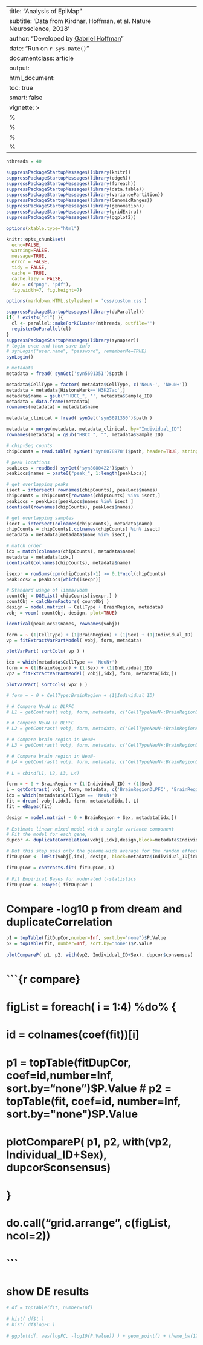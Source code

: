 
---
title: "Analysis of EpiMap"
subtitle: 'Data from Kirdhar, Hoffman, et al. Nature Neuroscience, 2018'
author: "Developed by [Gabriel Hoffman](http://gabrielhoffman.github.io/)"
date: "Run on `r Sys.Date()`"
documentclass: article
output: 
  html_document:
  toc: true
  smart: false
vignette: >
  %\VignetteIndexEntry{Apply dream to ChIP-seq}
  %\VignetteEngine{knitr::rmarkdown}
  %\VignetteEncoding{UTF-8}
  %\usepackage[utf8]{inputenc}
---

<!--- 
# run analysis
# cd /hpc/users/hoffmg01/work/dev_dream/dream_analysis
rmarkdown::render("src/EpiMap.Rmd", output_dir='./', intermediates_dir='./')
--->


```r
nthreads = 40
```


```r
suppressPackageStartupMessages(library(knitr))
suppressPackageStartupMessages(library(edgeR))
suppressPackageStartupMessages(library(foreach))
suppressPackageStartupMessages(library(data.table))
suppressPackageStartupMessages(library(variancePartition)) 
suppressPackageStartupMessages(library(GenomicRanges))  
suppressPackageStartupMessages(library(genomation)) 
suppressPackageStartupMessages(library(gridExtra)) 
suppressPackageStartupMessages(library(ggplot2)) 

options(xtable.type="html")

knitr::opts_chunk$set(
  echo=FALSE,
  warning=FALSE,
  message=TRUE,
  error = FALSE,
  tidy = FALSE,
  cache = TRUE,
  cache.lazy = FALSE,
  dev = c("png", "pdf"), 
  fig.width=7, fig.height=7)

options(markdown.HTML.stylesheet = 'css/custom.css')
```

```r
suppressPackageStartupMessages(library(doParallel))
if( ! exists("cl") ){
  cl <- parallel::makeForkCluster(nthreads, outfile='')
  registerDoParallel(cl)
}
suppressPackageStartupMessages(library(synapser))
# login once and then save info
# synLogin("user.name", "password", rememberMe=TRUE)
synLogin() 
```

```r
# metadata
metadata = fread( synGet('syn5691351')$path )

metadata$CellType = factor( metadata$CellType, c('NeuN-', 'NeuN+'))
metadata = metadata[HistoneMark=='H3K27ac',]
metadata$name = gsub("^HBCC_", '', metadata$Sample_ID)
metadata = data.frame(metadata)
rownames(metadata) = metadata$name 

metadata_clinical = fread( synGet('syn5691350')$path )

metadata = merge(metadata, metadata_clinical, by="Individual_ID")
rownames(metadata) = gsub("HBCC_", "", metadata$Sample_ID)

# chip-Seq counts
chipCounts = read.table( synGet('syn8078978')$path, header=TRUE, stringsAsFactors=FALSE, sep=',', row.names=1)

# peak locations
peakLocs = readBed( synGet('syn8080422')$path )
peakLocs$names = paste0("peak_", 1:length(peakLocs))

# get overlapping peaks
isect = intersect( rownames(chipCounts), peakLocs$names)
chipCounts = chipCounts[rownames(chipCounts) %in% isect,]
peakLocs = peakLocs[peakLocs$names %in% isect ]
identical(rownames(chipCounts), peakLocs$names)

# get overlapping samples
isect = intersect(colnames(chipCounts), metadata$name)
chipCounts = chipCounts[,colnames(chipCounts) %in% isect]
metadata = metadata[metadata$name %in% isect,]

# match order
idx = match(colnames(chipCounts), metadata$name)
metadata = metadata[idx,]
identical(colnames(chipCounts), metadata$name)
```

```r
isexpr = rowSums(cpm(chipCounts)>1) >= 0.1*ncol(chipCounts)
peakLocs2 = peakLocs[which(isexpr)]

# Standard usage of limma/voom
countObj = DGEList( chipCounts[isexpr,] )
countObj = calcNormFactors( countObj )
design = model.matrix( ~ CellType + BrainRegion, metadata)
vobj = voom( countObj, design, plot=TRUE)

identical(peakLocs2$names, rownames(vobj))
```


```r
form = ~ (1|CellType) + (1|BrainRegion) + (1|Sex) + (1|Individual_ID)
vp = fitExtractVarPartModel( vobj, form, metadata)
```

```r
plotVarPart( sortCols( vp ) )           
```


```r
idx = which(metadata$CellType == 'NeuN+')
form = ~ (1|BrainRegion) + (1|Sex) + (1|Individual_ID)
vp2 = fitExtractVarPartModel( vobj[,idx], form, metadata[idx,])
```

```r
plotVarPart( sortCols( vp2 ) )           
```

```r
# form = ~ 0 + CellType:BrainRegion + (1|Individual_ID)

# # Compare NeuN in DLPFC
# L1 = getContrast( vobj, form, metadata, c('CellTypeNeuN-:BrainRegionDLPFC', 'CellTypeNeuN+:BrainRegionDLPFC'))

# # Compare NeuN in DLPFC
# L2 = getContrast( vobj, form, metadata, c('CellTypeNeuN-:BrainRegionACC', 'CellTypeNeuN+:BrainRegionACC'))

# # Compare brain region in NeuN+
# L3 = getContrast( vobj, form, metadata, c('CellTypeNeuN+:BrainRegionDLPFC', 'CellTypeNeuN+:BrainRegionACC'))

# # Compare brain region in NeuN-
# L4 = getContrast( vobj, form, metadata, c('CellTypeNeuN-:BrainRegionDLPFC', 'CellTypeNeuN-:BrainRegionACC'))
  
# L = cbind(L1, L2, L3, L4)

```
```r
form = ~ 0 + BrainRegion + (1|Individual_ID) + (1|Sex)
L = getContrast( vobj, form, metadata, c('BrainRegionDLPFC', 'BrainRegionACC'))
idx = which(metadata$CellType == 'NeuN+')
fit = dream( vobj[,idx], form, metadata[idx,], L)
fit = eBayes(fit)   
```


```r
design = model.matrix( ~ 0 + BrainRegion + Sex, metadata[idx,])
 
# Estimate linear mixed model with a single variance component
# Fit the model for each gene, 
dupcor <- duplicateCorrelation(vobj[,idx],design,block=metadata$Individual_ID[idx])

# But this step uses only the genome-wide average for the random effect
fitDupCor <- lmFit(vobj[,idx], design, block=metadata$Individual_ID[idx], correlation=dupcor$consensus)

fitDupCor = contrasts.fit( fitDupCor, L)
 
# Fit Empirical Bayes for moderated t-statistics
fitDupCor <- eBayes( fitDupCor )
```


# Compare -log10 p from dream and duplicateCorrelation
```r
p1 = topTable(fitDupCor,number=Inf, sort.by="none")$P.Value
p2 = topTable(fit, number=Inf, sort.by="none")$P.Value
       
plotCompareP( p1, p2, with(vp2, Individual_ID+Sex), dupcor$consensus)
```

# ```{r compare}
# figList = foreach( i = 1:4) %do% {
#   id = colnames(coef(fit))[i] 
#   p1 = topTable(fitDupCor, coef=id,number=Inf, sort.by="none")$P.Value
#   p2 = topTable(fit, coef=id, number=Inf, sort.by="none")$P.Value
         
#   plotCompareP( p1, p2, with(vp2, Individual_ID+Sex), dupcor$consensus)
# }
# do.call("grid.arrange", c(figList, ncol=2))
# ```


# show DE results
```r
# df = topTable(fit, number=Inf)
 
# hist( df$t ) 
# hist( df$logFC )
 
# ggplot(df, aes(logFC, -log10(P.Value)) ) + geom_point() + theme_bw(12)
```
